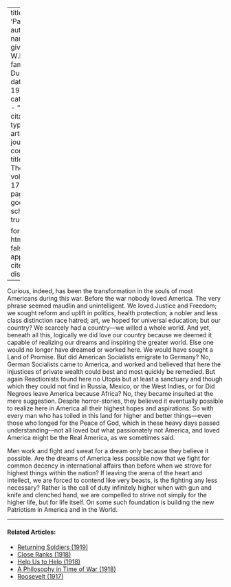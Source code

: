 
---
title: 'Patriotism'
author:
  - name:
      given: W.E.B.
      family: Du Bois
date: May 1919
categories: 
  - ""
citation: 
  type: article-journal
  container-title: The Crisis
  volume: 17
  issue: 1
  page: 10
google-scholar: true

format:
  html:
    toc: false
    appendix-cite-as: display
---


Curious, indeed, has been the transformation in the souls of most Americans during this war. Before the war nobody loved America. The very phrase seemed maudlin and unintelligent. We loved Justice and Freedom; we sought reform and uplift in politics, health protection; a nobler and less class distinction race hatred; art, we hoped for universal education; but our country? We scarcely had a country—we willed a whole world. And yet, beneath all this, logically we did love our country because we deemed it capable of realizing our dreams and inspiring the greater world. Else one would no longer have dreamed or worked here. We would have sought a Land of Promise. But did American Socialists emigrate to Germany? No, German Socialists came to America, and worked and believed that here the injustices of private wealth could best and most quickly be remedied. But again Reactionists found here no Utopia but at least a sanctuary and though which they could not find in Russia, Mexico, or the West Indies, or for Did Negroes leave America because Africa? No, they became insulted at the mere suggestion. Despite horror-stories, they believed it eventually possible to realize here in America all their highest hopes and aspirations. So with every man who has toiled in this land for higher and better things—even those who longed for the Peace of God, which in these heavy days passed understanding—not all loved but what passionately not America, and loved America might be the Real America, as we sometimes said.

Men work and fight and sweat for a dream only because they believe it possible. Are the dreams of America less possible now that we fight for common decency in international affairs than before when we strove for highest things within the nation? If leaving the arena of the heart and intellect, we are forced to contend like very beasts, is the fighting any less necessary? Rather is the call of duty infinitely higher when with gun and knife and clenched hand, we are compelled to strive not simply for the higher life, but for life itself. On some such foundation is building the new Patriotism in America and in the World.

<!-- Similar articles start here -->

<hr>
#### Related Articles:

* [Returning Soldiers (1919)](/Volumes/18/01/returning_soldiers.html)
* [Close Ranks (1918)](/Volumes/16/03/close_ranks.html)
* [Help Us to Help (1918)](/Volumes/16/04/help_us.html)
* [A Philosophy in Time of War (1918)](/Volumes/16/04/philosophy_in_time_of_war.html)
* [Roosevelt (1917)](/Volumes/14/04/roosevelt.html)

<!-- Similar articles end here -->